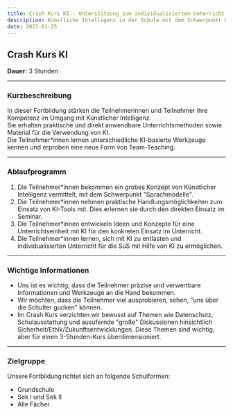 ```yaml
---
title: Crash Kurs KI - Unterstützung zum individualisierten Unterricht
description: Künstliche Intelligenz in der Schule mit dem Schwerpunkt Unterstützung zum individualisierten Unterricht
date: 2023-01-25
---
```


## Crash Kurs KI

**Dauer:** 3 Stunden  

---

### **Kurzbeschreibung**

In dieser Fortbildung stärken die Teilnehmerinnen und Teilnehmer ihre Kompetenz im Umgang mit Künstlicher Intelligenz.  
Sie erhalten praktische und direkt anwendbare Unterrichtsmethoden sowie Material für die Verwendung von KI.  
Die Teilnehmer*innen lernen unterschiedliche KI-basierte Werkzeuge kennen und erproben eine neue Form von Team-Teaching.  

---

### **Ablaufprogramm**

1. Die Teilnehmer*innen bekommen ein grobes Konzept von Künstlicher Intelligenz vermittelt, mit dem Schwerpunkt "Sprachmodelle".  
2. Die Teilnehmer*innen nehmen praktische Handlungsmöglichkeiten zum Einsatz von KI-Tools mit. Dies erlernen sie durch den direkten Einsatz im Seminar.  
3. Die Teilnehmer*innen entwickeln Ideen und Konzepte für eine Unterrichtseinheit mit KI für den konkreten Einsatz im Unterricht.  
4. Die Teilnehmer*innen lernen, sich mit KI zu entlasten und individualisierten Unterricht für die SuS mit Hilfe von KI zu ermöglichen.  

---

### **Wichtige Informationen**

- Uns ist es wichtig, dass die Teilnehmer präzise und verwertbare Informationen und Werkzeuge an die Hand bekommen.  
- Wir möchten, dass die Teilnehmer viel ausprobieren, sehen, "uns über die Schulter gucken" können.  
- Im Crash Kurs verzichten wir bewusst auf Themen wie Datenschutz, Schulausstattung und ausufernde "große" Diskussionen hinsichtlich Sicherheit/Ethik/Zukunftsentwicklungen. Diese Themen sind wichtig, aber für einen 3-Stunden-Kurs überdimensioniert.  

---

### **Zielgruppe**

Unsere Fortbildung richtet sich an folgende Schulformen:
- Grundschule
- Sek I und Sek II
- Alle Fächer  